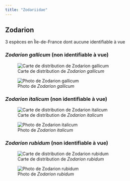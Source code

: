 ```yaml
---
title: "Zodariidae"
---
```




## Zodarion

3 espèces en Île-de-France dont aucune identifiable à vue



### *Zodarion gallicum* (non identifiable à vue)

![Carte de distribution de *Zodarion gallicum*](https://asfra.fr/Site/User_pages/Atlas/LR_ASFRA_Zodariidae_Zodarion%20gallicum_2022-03-10.jpeg)

![Photo de *Zodarion gallicum*](chemin/vers/photo.jpg)



### *Zodarion italicum* (non identifiable à vue)

![Carte de distribution de *Zodarion italicum*](https://asfra.fr/Site/User_pages/Atlas/LR_ASFRA_Zodariidae_Zodarion%20italicum_2022-03-10.jpeg)

![Photo de *Zodarion italicum*](chemin/vers/photo.jpg)



### *Zodarion rubidum* (non identifiable à vue)

![Carte de distribution de *Zodarion rubidum*](https://asfra.fr/Site/User_pages/Atlas/LR_ASFRA_Zodariidae_Zodarion%20rubidum_2022-03-10.jpeg)

![Photo de *Zodarion rubidum*](chemin/vers/photo.jpg)



